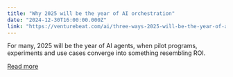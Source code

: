 ```yaml
---
title: "Why 2025 will be the year of AI orchestration"
date: "2024-12-30T16:00:00.000Z"
link: "https://venturebeat.com/ai/three-ways-2025-will-be-the-year-of-agentic-productivity/"
---
```


For many, 2025 will be the year of AI agents, when pilot programs, experiments and use cases converge into something resembling ROI. 

[Read more](https://venturebeat.com/ai/three-ways-2025-will-be-the-year-of-agentic-productivity/)
